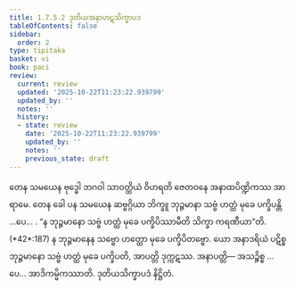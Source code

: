 ```yaml
---
title: 1.7.5.2 ဒုတိယအနာဟဋသိက္ခာပဒ
tableOfContents: false
sidebar:
  order: 2
type: tipitaka
basket: vi
book: paci
review:
  current: review
  updated: '2025-10-22T11:23:22.939799'
  updated_by: ''
  notes: ''
  history:
  - state: review
    date: '2025-10-22T11:23:22.939799'
    updated_by: ''
    notes: ''
    previous_state: draft
---
```



<ReviewStatus review={frontmatter.review} showDetails={true} />

<HypothesisAnnotation frontmatter={frontmatter} />

<DynamicBreadcrumb />

<Division number="618" book="paci" e="ch" v="2" p="255">

<Paragraph number="1894" book="paci">
တေန သမယေန ဗုဒ္ဓေါ ဘဂဝါ သာဝတ္ထိယံ ဝိဟရတိ ဇေတဝနေ အနာထပိဏ္ဍိကဿ အာရာမေ. တေန ခေါ ပန သမယေန ဆဗ္ဗဂ္ဂိယာ ဘိက္ခူ ဘုဉ္ဇမာနာ သဗ္ဗံ ဟတ္ထံ မုခေ ပက္ခိပန္တိ …ပေ… .
</Paragraph>

<Paragraph number="1895" book="paci">
<Emphasis>“န ဘုဉ္ဇမာနော သဗ္ဗံ ဟတ္ထံ မုခေ ပက္ခိပိဿာမီတိ သိက္ခာ ကရဏီယာ”</Emphasis>တိ. (*42*:<Emphasis>187</Emphasis>)
</Paragraph>

<Paragraph number="1896" book="paci">
န ဘုဉ္ဇမာနေန သဗ္ဗော ဟတ္ထော မုခေ ပက္ခိပိတဗ္ဗော. ယော အနာဒရိယံ ပဋိစ္စ ဘုဉ္ဇမာနော သဗ္ဗံ ဟတ္ထံ မုခေ ပက္ခိပတိ, အာပတ္တိ ဒုက္ကဋဿ.
</Paragraph>

<Paragraph number="1897" book="paci">
အနာပတ္တိ— အသဉ္စိစ္စ …ပေ… အာဒိကမ္မိကဿာတိ.

</Paragraph>
</Division>

<Paragraph number="1898" type="center" book="paci">
ဒုတိယသိက္ခာပဒံ နိဋ္ဌိတံ.
</Paragraph>